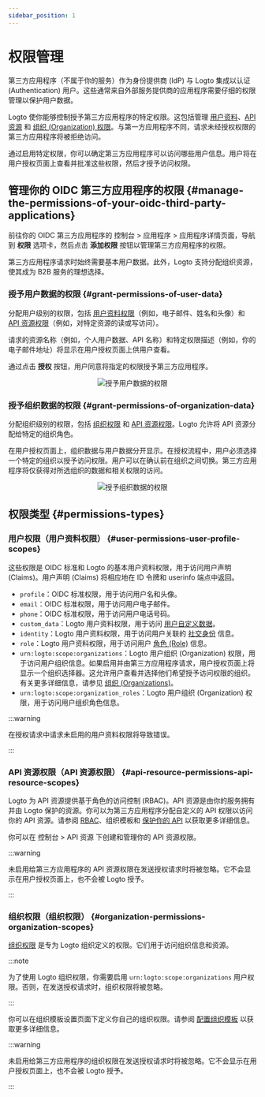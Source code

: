 ```yaml
---
sidebar_position: 1
---
```



# 权限管理

第三方应用程序（不属于你的服务）作为身份提供商 (IdP) 与 Logto 集成以认证 (Authentication) 用户。这些通常来自外部服务提供商的应用程序需要仔细的权限管理以保护用户数据。

Logto 使你能够控制授予第三方应用程序的特定权限。这包括管理 [用户资料](#user-permissions-user-profile-scopes)、[API 资源](#api-resource-permissions-api-resource-scopes) 和 [组织 (Organization) 权限](#organization-permissions-organization-scopes)。与第一方应用程序不同，请求未经授权权限的第三方应用程序将被拒绝访问。

通过启用特定权限，你可以确定第三方应用程序可以访问哪些用户信息。用户将在用户授权页面上查看并批准这些权限，然后才授予访问权限。

## 管理你的 OIDC 第三方应用程序的权限 \{#manage-the-permissions-of-your-oidc-third-party-applications}

前往你的 OIDC 第三方应用程序的 <CloudLink to="/applications">控制台 > 应用程序 > 应用程序详情页面</CloudLink>，导航到 **权限** 选项卡，然后点击 **添加权限** 按钮以管理第三方应用程序的权限。

第三方应用程序请求时始终需要基本用户数据。此外，Logto 支持分配组织资源，使其成为 B2B 服务的理想选择。

### 授予用户数据的权限 \{#grant-permissions-of-user-data}

分配用户级别的权限，包括 [用户资料权限](#user-permissions-user-profile-scopes)（例如，电子邮件、姓名和头像）和 [API 资源权限](#api-resource-permissions-api-resource-scopes)（例如，对特定资源的读或写访问）。

请求的资源名称（例如，个人用户数据、API 名称）和特定权限描述（例如，你的电子邮件地址）将显示在用户授权页面上供用户查看。

通过点击 **授权** 按钮，用户同意将指定的权限授予第三方应用程序。

<center>
  <img src={GrantPermissionsOfUserData} alt="授予用户数据的权限" />
</center>

### 授予组织数据的权限 \{#grant-permissions-of-organization-data}

分配组织级别的权限，包括 [组织权限](#organization-permissions-organization-scopes) 和 [API 资源权限](#api-resource-permissions-api-resource-scopes)。Logto 允许将 API 资源分配给特定的组织角色。

在用户授权页面上，组织数据与用户数据分开显示。在授权流程中，用户必须选择一个特定的组织以授予访问权限。用户可以在确认前在组织之间切换。第三方应用程序将仅获得对所选组织的数据和相关权限的访问。

<center>
  <img src={GrantPermissionsOfOrganizationData} alt="授予组织数据的权限" />
</center>

## 权限类型 \{#permissions-types}

### 用户权限（用户资料权限） \{#user-permissions-user-profile-scopes}

这些权限是 OIDC 标准和 Logto 的基本用户资料权限，用于访问用户声明 (Claims)。用户声明 (Claims) 将相应地在 ID 令牌和 userinfo 端点中返回。

- `profile`：OIDC 标准权限，用于访问用户名和头像。
- `email`：OIDC 标准权限，用于访问用户电子邮件。
- `phone`：OIDC 标准权限，用于访问用户电话号码。
- `custom_data`：Logto 用户资料权限，用于访问 [用户自定义数据](/user-management/user-data/#custom-data)。
- `identity`：Logto 用户资料权限，用于访问用户关联的 [社交身份](/user-management/user-data/#social-identities) 信息。
- `role`：Logto 用户资料权限，用于访问用户 [角色 (Role)](/authorization/role-based-access-control/#roles) 信息。
- `urn:logto:scope:organizations`：Logto 用户组织 (Organization) 权限，用于访问用户组织信息。如果启用并由第三方应用程序请求，用户授权页面上将显示一个组织选择器。这允许用户查看并选择他们希望授予访问权限的组织。有关更多详细信息，请参见 [组织 (Organizations)](/organizations)。
- `urn:logto:scope:organization_roles`：Logto 用户组织 (Organization) 权限，用于访问用户组织角色信息。

:::warning

在授权请求中请求未启用的用户资料权限将导致错误。

:::

### API 资源权限（API 资源权限） \{#api-resource-permissions-api-resource-scopes}

Logto 为 API 资源提供基于角色的访问控制 (RBAC)。API 资源是由你的服务拥有并由 Logto 保护的资源。你可以为第三方应用程序分配自定义的 API 权限以访问你的 API 资源。请参阅 [RBAC](/authorization/role-based-access-control)、组织模板和 [保护你的 API](/authorization/api-resources/protect-your-api/) 以获取更多详细信息。

你可以在 <CloudLink to="/api-resources">控制台 > API 资源</CloudLink> 下创建和管理你的 API 资源权限。

:::warning

未启用给第三方应用程序的 API 资源权限在发送授权请求时将被忽略。它不会显示在用户授权页面上，也不会被 Logto 授予。

:::

### 组织权限（组织权限） \{#organization-permissions-organization-scopes}

[组织权限](/authorization/organization-template/#organization-permission) 是专为 Logto 组织定义的权限。它们用于访问组织信息和资源。

:::note

为了使用 Logto 组织权限，你需要启用 `urn:logto:scope:organizations` 用户权限。否则，在发送授权请求时，组织权限将被忽略。

:::

你可以在组织模板设置页面下定义你自己的组织权限。请参阅 [配置组织模板](/authorization/organization-template/configure-organization-template/) 以获取更多详细信息。

:::warning

未启用给第三方应用程序的组织权限在发送授权请求时将被忽略。它不会显示在用户授权页面上，也不会被 Logto 授予。

:::
